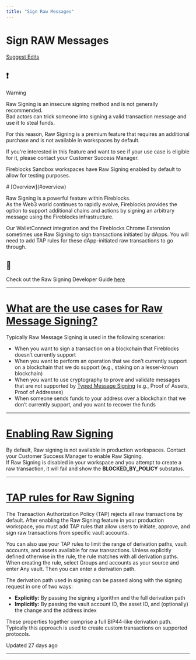 ```yaml
---
title: "Sign Raw Messages"
---
```

  
  # Sign RAW Messages

[Suggest Edits](/edit/raw-signing)

<Warning>

## ❗️

Warning

Raw Signing is an insecure signing method and is not generally recommended.  
Bad actors can trick someone into signing a valid transaction message and use it to steal funds.

For this reason, Raw Signing is a premium feature that requires an additional purchase and is not available in workspaces by default.

If you're interested in this feature and want to see if your use case is eligible for it, please contact your Customer Success Manager.

Fireblocks Sandbox workspaces have Raw Signing enabled by default to allow for testing purposes.

</Warning>
# [Overview](#overview)

Raw Signing is a powerful feature within Fireblocks.  
As the Web3 world continues to rapidly evolve, Fireblocks provides the option to support additional chains and actions by signing an arbitrary message using the Fireblocks infrastructure.

Our WalletConnect integration and the Fireblocks Chrome Extension sometimes use Raw Signing to sign transactions initiated by dApps. You will need to add TAP rules for these dApp-initiated raw transactions to go through.

  
<Info>

## 📘

Check out the Raw Signing Developer Guide [here](/reference/structuring-the-api-call-1)



</Info>

* * *

  
# [What are the use cases for Raw Message Signing?](#what-are-the-use-cases-for-raw-message-signing)

Typically Raw Message Signing is used in the following scenarios:

*   When you want to sign a transaction on a blockchain that Fireblocks doesn’t currently support
*   When you want to perform an operation that we don’t currently support on a blockchain that we do support (e.g., staking on a lesser-known blockchain)
*   When you want to use cryptography to prove and validate messages that are not supported by [Typed Message Signing](/docs/typed-message-signing-1) (e.g., Proof of Assets, Proof of Addresses)
*   When someone sends funds to your address over a blockchain that we don’t currently support, and you want to recover the funds

  

* * *

  
# [Enabling Raw Signing](#enabling-raw-signing)

By default, Raw signing is not available in production workspaces. Contact your Customer Success Manager to enable Raw Signing.  
If Raw Signing is disabled in your workspace and you attempt to create a raw transaction, it will fail and show the **BLOCKED\_BY\_POLICY** substatus.

  

* * *

  
# [TAP rules for Raw Signing](#tap-rules-for-raw-signing)

The Transaction Authorization Policy (TAP) rejects all raw transactions by default. After enabling the Raw Signing feature in your production workspace, you must add TAP rules that allow users to initiate, approve, and sign raw transactions from specific vault accounts.

You can also use your TAP rules to limit the range of derivation paths, vault accounts, and assets available for raw transactions. Unless explicitly defined otherwise in the rule, the rule matches with all derivation paths. When creating the rule, select Groups and accounts as your source and enter Any vault. Then you can enter a derivation path.

The derivation path used in signing can be passed along with the signing request in one of two ways:

*   **Explicitly:** By passing the signing algorithm and the full derivation path
*   **Implicitly:** By passing the vault account ID, the asset ID, and (optionally) the change and the address index

These properties together comprise a full BIP44-like derivation path. Typically this approach is used to create custom transactions on supported protocols.

Updated 27 days ago

* * *